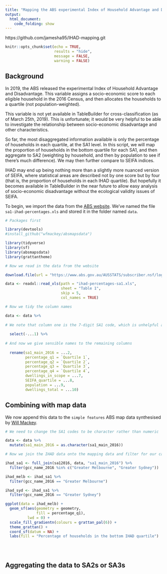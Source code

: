 ```yaml
---
title: "Mapping the ABS experimental Index of Household Advantage and Disadvantage (IHAD)"
output: 
  html_document:
    code_folding: show
---
```

https://github.com/jamesha95/IHAD-mapping.git
```r
knitr::opts_chunk$set(echo = TRUE,
                      results = "hide", 
                      message = FALSE,
                      warning = FALSE)
```

## Background

In 2019, the ABS released the experimental Index of Household Advantage and Disadvantage. This variable assigns a socio-economic score to each eligible household in the 2016 Census, and then allocates the households to a quartile (not population-weighted). 

This variable is not yet available in TableBuilder for cross-classification (as of March 25th, 2019). This is unfortunate; it would be very helpful to be able to investigate the relationship between socio-economic disadvantage and other characteristics. 

So far, the most disaggregated information available is only the percentage of households in each quartile, at the SA1 level. In this script, we will map the proportion of households in the bottom quartile for each SA1, and then aggregate to SA2 (weighting by household, and then by population to see if there's much difference). We may then further compare to SEIFA indices. 

IHAD may end up being nothing more than a slightly more nuanced version of SEIFA, where statistical areas are described not by one score but by four (that is, the proportion of households in each IHAD quartile). But hopefully it becomes available in TableBuilder in the near future to allow easy analysis of socio-economic disadvantage without the ecological validity issues of SEIFA.

To begin, we import the data from the [ABS website](https://www.abs.gov.au/AUSSTATS/abs@.nsf/DetailsPage/4198.02016?OpenDocument). We've named the file `sa1-ihad-percentages.xls` and stored it in the folder named `data`.

```r

# Packages first

library(devtools)
#install_github("wfmackey/absmapsdata")

library(tidyverse)
library(sf)
library(absmapsdata)
library(grattantheme)

# Now we read in the data from the website

download.file(url = "https://www.abs.gov.au/AUSSTATS/subscriber.nsf/log?openagent&statistical%20area%20level%201,%20percentage%20of%20households,%20ihad%202016.xls&4198.0&Data%20Cubes&DE8CAFA6829E80E6CA2583AD00106126&0&2016&26.02.2019&Latest",destfile = "ihad-percentages-sa1.xls")

data <- readxl::read_xls(path = "ihad-percentages-sa1.xls", 
                         sheet = "Table 1", 
                         skip = 5, 
                         col_names = TRUE)

# Now we tidy the column names 

data <- data %>%
  
# We note that column one is the 7-digit SA1 code, which is unhelpful and will be removed
  
  select(-...1) %>%
  
# And now we give sensible names to the remaining columns
  
  rename(sa1_main_2016 = ...2,
         percentage_q1 = `Quartile 1`,
         percentage_q2 = `Quartile 2`,
         percentage_q3 = `Quartile 3`,
         percentage_q4 = `Quartile 4`,
         dwellings_in_scope = ...7,
         SEIFA_quartile = ...8,
         population = ...9, 
         dwellings_total = ...10)

```

## Combining with map data

We now append this data to the `simple features` ABS map data synthesised by [Will Mackey](https://github.com/wfmackey/absmapsdata). 

```r

# We need to change the SA1 codes to be character rather than numeric

data <- data %>% 
  mutate(sa1_main_2016 = as.character(sa1_main_2016))

# Now we join the IHAD data onto the mapping data and filter for our capital cities of interest

ihad_sa1 <- full_join(sa12016, data, "sa1_main_2016") %>% 
  filter(gcc_name_2016 %in% c("Greater Melbourne", "Greater Sydney"))

ihad_melb <- ihad_sa1 %>% 
  filter(gcc_name_2016 == "Greater Melbourne")

ihad_syd <- ihad_sa1 %>% 
  filter(gcc_name_2016 == "Greater Sydney")

ggplot(data = ihad_melb) +
  geom_sf(aes(geometry = geometry,
              fill = percentage_q1),
          lwd = 0) +
  scale_fill_gradientn(colours = grattan_pal(6)) +
  theme_grattan() +
  coord_sf(datum = NA) +
  labs(fill = "Percentage of households in the bottom IHAD quartile")
  

  


```

## Aggregating the data to SA2s or SA3s


